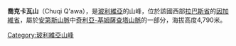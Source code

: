 {{Coord|16|43|24|S|68|38|19|W|display=title}}

'''喬克卡瓦山'''（Chuqi Q'awa），是[[玻利維亞|玻利維亞]]的山峰，位於該國西部[[拉巴斯省|拉巴斯省]]的[[因加維省|因加維省]]，屬於[[安第斯山脈|安第斯山脈]]中[[奇利亞-基姆薩查塔山脈|奇利亞-基姆薩查塔山脈]]的一部分，海拔高度4,790米。

{{Bolivia-geo-stub}}
[[Category:玻利維亞山峰|Category:玻利維亞山峰]]